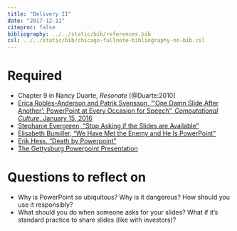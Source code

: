 ```yaml
---
title: "Delivery II"
date: "2017-12-11"
citeproc: false
bibliography: ../../static/bib/references.bib
csl: ../../static/bib/chicago-fullnote-bibliography-no-bib.csl
---
```


# Required

- Chapter 9 in Nancy Duarte, *Resonate* [@Duarte:2010]
- [Erica Robles-Anderson and Patrik Svensson, "'One Damn Slide After Another': PowerPoint at Every Occasion for Speech", *Computational Culture*, January 15, 2016](http://computationalculture.net/2016/01/11/one-damn-slide-after-another-powerpoint-at-every-occasion-for-speech/)
- [Stephanie Evergreen, "Stop Asking if the Slides are Available"](http://stephanieevergreen.com/stop-asking-if-the-slides-are-available/)
- [Elisabeth Bumiller, "We Have Met the Enemy and He Is PowerPoint"](http://www.nytimes.com/2010/04/27/world/27powerpoint.html?hp)
- [Erik Hess, "Death by Powerpoint"](http://themindfulbit.com/blog/death-by-powerpoint)
- [The Gettysburg Powerpoint Presentation](http://norvig.com/Gettysburg/)


# Questions to reflect on

- Why is PowerPoint so ubiquitous? Why is it dangerous? How should you use it responsibly?
- What should you do when someone asks for your slides? What if it's standard practice to share slides (like with investors)?
